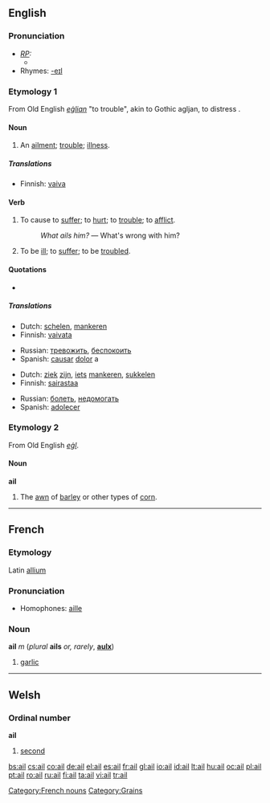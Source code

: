 {{see|-ail}}
==English==

===Pronunciation===
* ''[[RP]]:''
** {{IPA|/eɪl/}}
*Rhymes: [[Rhymes:English:-eɪl|-eɪl]]

===Etymology 1===
From Old English ''[[eġlian]]'' "to trouble", akin to Gothic agljan, to distress{{rfscript|Gothic}}
.

====Noun====
{{en-noun}}

# An [[ailment]]; [[trouble]]; [[illness]].

=====Translations=====
{{trans-top|An ailment; trouble; illness}}
*Finnish: [[vaiva]]
{{trans-mid}}
{{trans-bottom}}

====Verb====
{{en-verb}}

# {{transitive}} To cause to [[suffer]]; to [[hurt]]; to [[trouble]]; to [[afflict]].
#: ''What ails him?'' &mdash; What's wrong with him?
# {{intransitive}} To be [[ill]]; to [[suffer]]; to be [[troubled]].

==== Quotations ====
* {{seeCites}}

=====Translations=====
{{trans-top|to cause to suffer}}
*Dutch: [[schelen]], [[mankeren]]
*Finnish: [[vaivata]]
{{trans-mid}}
*Russian: [[тревожить]], [[беспокоить]]
*Spanish: [[causar]] [[dolor]] a
{{trans-bottom}}

{{trans-top|to be ill}}
*Dutch: [[ziek]] [[zijn]], [[iets]] [[mankeren]], [[sukkelen]]
*Finnish: [[sairastaa]]
{{trans-mid}}
*Russian: [[болеть]], [[недомогать]]
*Spanish: [[adolecer]]
{{trans-bottom}}

===Etymology 2===
From Old English ''[[eġl]]''.

====Noun====
'''ail'''

# The [[awn]] of [[barley]] or other types of [[corn]].

----

==French==

===Etymology===
Latin [[allium]]

===Pronunciation===
*Homophones: [[aille]]

===Noun===
'''ail''' ''m'' (''plural'' '''ails''' ''or, rarely'', '''[[aulx]]''')

# [[garlic]]

[[Category:French nouns]]

----

==Welsh==

===Ordinal number===
'''ail'''

# [[second]]

[[Category:Grains]]

[[bs:ail]]
[[cs:ail]]
[[co:ail]]
[[de:ail]]
[[el:ail]]
[[es:ail]]
[[fr:ail]]
[[gl:ail]]
[[io:ail]]
[[id:ail]]
[[lt:ail]]
[[hu:ail]]
[[oc:ail]]
[[pl:ail]]
[[pt:ail]]
[[ro:ail]]
[[ru:ail]]
[[fi:ail]]
[[ta:ail]]
[[vi:ail]]
[[tr:ail]]